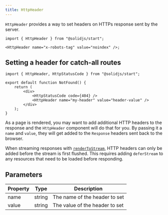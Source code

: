 ```yaml
---
title: HttpHeader
---
```


`HttpHeader` provides a way to set headers on HTTPs response sent by the server.

```tsx
import { HttpHeader } from "@solidjs/start";

<HttpHeader name="x-robots-tag" value="noindex" />;
```

## Setting a header for catch-all routes

```tsx title="routes/*404.tsx"
import { HttpHeader, HttpStatusCode } from "@solidjs/start";

export default function NotFound() {
	return (
		<div>
			<HttpStatusCode code={404} />
			<HttpHeader name="my-header" value="header-value" />
		</div>
	);
}
```

As a page is rendered, you may want to add additional HTTP headers to the response and the `HttpHeader` component will do that for you. 
By passing it a `name` and `value`, they will get added to the `Response` headers sent back to the browser.

When streaming responses with [`renderToStream`](/solid-js/reference/rendering/render-to-stream), HTTP headers can only be added before the stream is first flushed.
This requires adding `deferStream` to any resources that need to be loaded before responding.

## Parameters

| Property | Type   | Description                    |
| -------- | ------ | ------------------------------ |
| name     | string | The name of the header to set  |
| value    | string | The value of the header to set |
